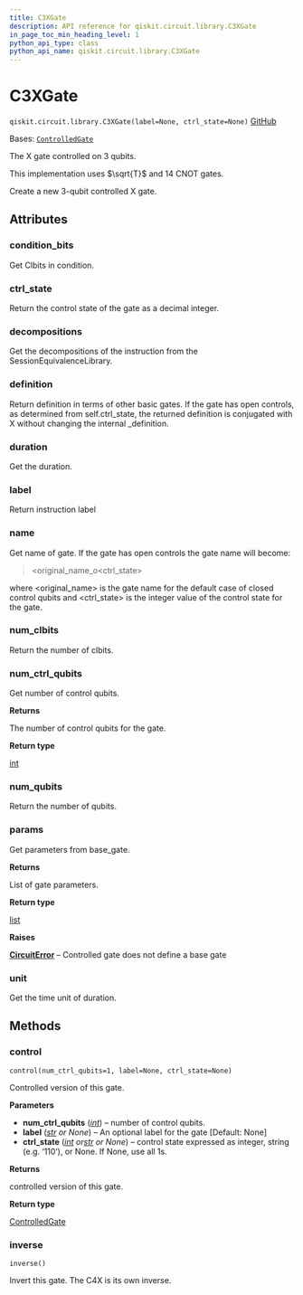 ```yaml
---
title: C3XGate
description: API reference for qiskit.circuit.library.C3XGate
in_page_toc_min_heading_level: 1
python_api_type: class
python_api_name: qiskit.circuit.library.C3XGate
---
```


# C3XGate

<span id="qiskit.circuit.library.C3XGate" />

`qiskit.circuit.library.C3XGate(label=None, ctrl_state=None)` [GitHub](https://github.com/qiskit/qiskit/tree/stable/0.25/qiskit/circuit/library/standard_gates/x.py "view source code")

Bases: [`ControlledGate`](qiskit.circuit.ControlledGate "qiskit.circuit.controlledgate.ControlledGate")

The X gate controlled on 3 qubits.

This implementation uses $\sqrt{T}$ and 14 CNOT gates.

Create a new 3-qubit controlled X gate.

## Attributes

<span id="qiskit.circuit.library.C3XGate.condition_bits" />

### condition\_bits

Get Clbits in condition.

<span id="qiskit.circuit.library.C3XGate.ctrl_state" />

### ctrl\_state

Return the control state of the gate as a decimal integer.

<span id="qiskit.circuit.library.C3XGate.decompositions" />

### decompositions

Get the decompositions of the instruction from the SessionEquivalenceLibrary.

<span id="qiskit.circuit.library.C3XGate.definition" />

### definition

Return definition in terms of other basic gates. If the gate has open controls, as determined from self.ctrl\_state, the returned definition is conjugated with X without changing the internal \_definition.

<span id="qiskit.circuit.library.C3XGate.duration" />

### duration

Get the duration.

<span id="qiskit.circuit.library.C3XGate.label" />

### label

Return instruction label

<span id="qiskit.circuit.library.C3XGate.name" />

### name

Get name of gate. If the gate has open controls the gate name will become:

> \<original\_name\_o\<ctrl\_state>

where \<original\_name> is the gate name for the default case of closed control qubits and \<ctrl\_state> is the integer value of the control state for the gate.

<span id="qiskit.circuit.library.C3XGate.num_clbits" />

### num\_clbits

Return the number of clbits.

<span id="qiskit.circuit.library.C3XGate.num_ctrl_qubits" />

### num\_ctrl\_qubits

Get number of control qubits.

**Returns**

The number of control qubits for the gate.

**Return type**

[int](https://docs.python.org/3/library/functions.html#int "(in Python v3.12)")

<span id="qiskit.circuit.library.C3XGate.num_qubits" />

### num\_qubits

Return the number of qubits.

<span id="qiskit.circuit.library.C3XGate.params" />

### params

Get parameters from base\_gate.

**Returns**

List of gate parameters.

**Return type**

[list](https://docs.python.org/3/library/stdtypes.html#list "(in Python v3.12)")

**Raises**

[**CircuitError**](circuit#qiskit.circuit.CircuitError "qiskit.circuit.CircuitError") – Controlled gate does not define a base gate

<span id="qiskit.circuit.library.C3XGate.unit" />

### unit

Get the time unit of duration.

## Methods

### control

<span id="qiskit.circuit.library.C3XGate.control" />

`control(num_ctrl_qubits=1, label=None, ctrl_state=None)`

Controlled version of this gate.

**Parameters**

*   **num\_ctrl\_qubits** ([*int*](https://docs.python.org/3/library/functions.html#int "(in Python v3.12)")) – number of control qubits.
*   **label** ([*str*](https://docs.python.org/3/library/stdtypes.html#str "(in Python v3.12)") *or None*) – An optional label for the gate \[Default: None]
*   **ctrl\_state** ([*int*](https://docs.python.org/3/library/functions.html#int "(in Python v3.12)")  *or*[*str*](https://docs.python.org/3/library/stdtypes.html#str "(in Python v3.12)") *or None*) – control state expressed as integer, string (e.g. ‘110’), or None. If None, use all 1s.

**Returns**

controlled version of this gate.

**Return type**

[ControlledGate](qiskit.circuit.ControlledGate "qiskit.circuit.ControlledGate")

### inverse

<span id="qiskit.circuit.library.C3XGate.inverse" />

`inverse()`

Invert this gate. The C4X is its own inverse.

